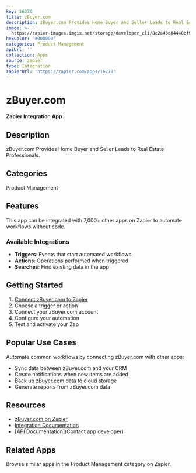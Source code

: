 ```yaml
---
key: 16270
title: zBuyer.com
description: zBuyer.com Provides Home Buyer and Seller Leads to Real Estate Professionals.
image: >-
  https://zapier-images.imgix.net/storage/developer_cli/8c2a43e84440bf97b5767935c3e0ec92_2.png?auto=format%2Ccompress&ixlib=python-3.0.0&q=50
hexColor: '#000000'
categories: Product Management
apiUrl: ''
collection: Apps
source: zapier
type: Integration
zapierUrl: 'https://zapier.com/apps/16270'
---
```

# zBuyer.com

**Zapier Integration App**

## Description

zBuyer.com Provides Home Buyer and Seller Leads to Real Estate Professionals.

## Categories

Product Management

## Features

This app can be integrated with 7,000+ other apps on Zapier to automate workflows without code.

### Available Integrations

- **Triggers**: Events that start automated workflows
- **Actions**: Operations performed when triggered
- **Searches**: Find existing data in the app

## Getting Started

1. [Connect zBuyer.com to Zapier](https://zapier.com/apps/16270)
2. Choose a trigger or action
3. Connect your zBuyer.com account
4. Configure your automation
5. Test and activate your Zap

## Popular Use Cases

Automate common workflows by connecting zBuyer.com with other apps:

- Sync data between zBuyer.com and your CRM
- Create notifications when new items are added
- Back up zBuyer.com data to cloud storage
- Generate reports from zBuyer.com data

## Resources

- [zBuyer.com on Zapier](https://zapier.com/apps/16270)
- [Integration Documentation](https://zapier.com/apps/16270/integrations)
- [API Documentation](Contact app developer)

## Related Apps

Browse similar apps in the Product Management category on Zapier.
